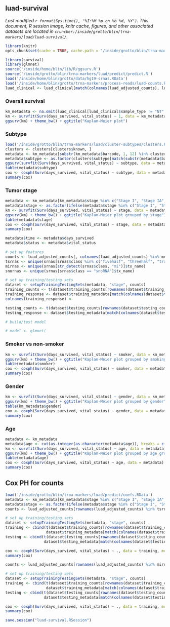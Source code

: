 ## luad-survival
_Last modified `r format(Sys.time(), "%I:%M %p on %b %d, %Y")`. This document, R session image, knitr cache, figures, and other associated datasets are located in `cruncher:/inside/grotto/blin/trna-markers/luad/luad-survival/`._

```r
library(knitr)
opts_chunk$set(cache = TRUE, cache.path = "/inside/grotto/blin/trna-markers/luad/luad-survival/cache/", eval = TRUE, echo = TRUE, warning = FALSE, results = FALSE, message = FALSE, autodep = TRUE, dev = "png", dpi = 300)
```

```r
library(survival)
library(glmnet)
source('/inside/home/blin/lib/R/ggsurv.R')
source('/inside/grotto/blin/trna-markers/luad/predict/predict.R')
load('/inside/home/blin/grotto/data/hg19-srnas.RData')
load('/inside/home/blin/grotto/trna-markers/process-reads/luad-counts.RData')
luad_clinical <- luad_clinical[match(colnames(luad_adjusted_counts), luad_clinical$barcode), ]
```

### Overall survival

```r
km_metadata <- na.omit(luad_clinical[luad_clinical$sample_type != "NT" & luad_clinical$days_survived > 30 & luad_clinical$days_survived < 3000, ]) # get rid of NAs, remove normal samples (e.g. duplicates), and put the time period as 1 month - 8 years
km <- survfit(Surv(days_survived, vital_status) ~ 1, data = km_metadata)
ggsurv(km) + theme_bw() + ggtitle("Kaplan-Meier plot")
```

### Subtype

```r
load('/inside/grotto/blin/trna-markers/luad/cluster-subtypes/clusters.RData')
clusters <- clusters[clusters$known, ]
metadata <- km_metadata[substr(km_metadata$barcode, 1, 12) %in% clusters$barcode, ]
metadata$subtype <- as.factor(clusters$subtype[match(substr(metadata$barcode, 1, 12), clusters$barcode)])
ggsurv(survfit(Surv(days_survived, vital_status) ~ subtype, data = metadata)) + theme_bw() + ggtitle("Kaplan-Meier plot grouped by subtype")
table(metadata$subtype)
cox <- coxph(Surv(days_survived, vital_status) ~ subtype, data = metadata)
summary(cox)
```

### Tumor stage

```r
metadata <- km_metadata[km_metadata$stage %in% c("Stage I", "Stage IA", "Stage IIIA", "Stage IIIB", "Stage IV"), ]
metadata$stage <- as.factor(ifelse(metadata$stage %in% c("Stage I", "Stage IA"), "Early stage" , "Late stage"))
km <- survfit(Surv(days_survived, vital_status) ~ stage, data = metadata)
ggsurv(km) + theme_bw() + ggtitle("Kaplan-Meier plot grouped by stage")
table(metadata$stage)
cox <- coxph(Surv(days_survived, vital_status) ~ stage, data = metadata)
summary(cox)
```

```r
metadata$time <- metadata$days_survived
metadata$status <- metadata$vital_status

# set up features
counts <- luad_adjusted_counts[, colnames(luad_adjusted_counts) %in% metadata$barcode]
tsrnas <- unique(srnas[srnas$class %in% c("fivehalf", "threehalf", "trailer")]$tx_name)
mirnas <- unique(srnas[str_detect(srnas$class, "mi")]$tx_name)
snornas <- unique(srnas[srnas$class == "snoRNA"]$tx_name)

# set up training/testing sets
dataset <- setupTrainingTestingSets(metadata, "stage", counts)
training_counts <- t(dataset$training_counts[rownames(dataset$training_counts) %in% mirnas, ])
training_response <- dataset$training_metadata[match(colnames(dataset$training_counts), dataset$training_metadata$barcode), ][, c("days_survived", "vital_status")]
colnames(training_response) <- 

testing_counts <- t(dataset$testing_counts[rownames(dataset$testing_counts) %in% mirnas, ])
testing_response <- dataset$testing_metadata[match(colnames(dataset$testing_counts), dataset$testing_metadata$barcode), ][, c("days_survived", "vital_status")]

# build/test model

# model <- glmnet(
```

### Smoker vs non-smoker

```r
km <- survfit(Surv(days_survived, vital_status) ~ smoker, data = km_metadata)
ggsurv(km) + theme_bw() + ggtitle("Kaplan-Meier plot grouped by smoking history")
table(metadata$smoker)
cox <- coxph(Surv(days_survived, vital_status) ~ smoker, data = metadata)
summary(cox)
```

### Gender

```r
km <- survfit(Surv(days_survived, vital_status) ~ gender, data = km_metadata)
ggsurv(km) + theme_bw() + ggtitle("Kaplan-Meier plot grouped by gender")
table(km_metadata$gender)
cox <- coxph(Surv(days_survived, vital_status) ~ gender, data = metadata)
summary(cox)
```

### Age

```r
metadata <- km_metadata
metadata$age <- cut(as.integer(as.character(metadata$age)), breaks = c(0, 50, 65, 80, 100), labels = c("<50", "50-65", "65-80", "80+"))
km <- survfit(Surv(days_survived, vital_status) ~ age, data = metadata)
ggsurv(km) + theme_bw() + ggtitle("Kaplan-Meier plot grouped by age group")
table(metadata$age)
cox <- coxph(Surv(days_survived, vital_status) ~ age, data = metadata)
summary(cox)
```

## Cox PH for counts


```r
load('/inside/grotto/blin/trna-markers/luad/predict/coefs.RData') 
metadata <- km_metadata[km_metadata$stage %in% c("Stage I", "Stage IA", "Stage IIIA", "Stage IIIB", "Stage IV"), ]
metadata$stage <- as.factor(ifelse(metadata$stage %in% c("Stage I", "Stage IA"), "Early stage" , "Late stage"))
counts <- luad_adjusted_counts[rownames(luad_adjusted_counts) %in% tsrna_coefs$Name[1:50], colnames(luad_adjusted_counts) %in% metadata$barcode]

# set up training/testing sets
dataset <- setupTrainingTestingSets(metadata, "stage", counts)
training <- cbind(t(dataset$training_counts[rownames(dataset$training_counts), ]),
                  dataset$training_metadata[match(colnames(dataset$training_counts), dataset$training_metadata$barcode), ][, c("days_survived", "vital_status")])
testing <- cbind(t(dataset$testing_counts[rownames(dataset$testing_counts), ]),
                 dataset$testing_metadata[match(colnames(dataset$testing_counts), dataset$testing_metadata$barcode), ][, c("days_survived", "vital_status")])

cox <- coxph(Surv(days_survived, vital_status) ~ ., data = training, model = TRUE)
summary(cox)
```

```r
counts <- luad_adjusted_counts[rownames(luad_adjusted_counts) %in% mirna_coefs$Name[1], colnames(luad_adjusted_counts) %in% metadata$barcode]

# set up training/testing sets
dataset <- setupTrainingTestingSets(metadata, "stage", counts)
training <- cbind(t(dataset$training_counts[rownames(dataset$training_counts), ]),
                  dataset$training_metadata[match(colnames(dataset$training_counts), dataset$training_metadata$barcode), ][, c("days_survived", "vital_status")])
testing <- cbind(t(dataset$testing_counts[rownames(dataset$testing_counts), ]),
                 dataset$testing_metadata[match(colnames(dataset$testing_counts), dataset$testing_metadata$barcode), ][, c("days_survived", "vital_status")])

cox <- coxph(Surv(days_survived, vital_status) ~ ., data = training, model = TRUE)
summary(cox)
```


```r
save.session("luad-survival.RSession")
```
